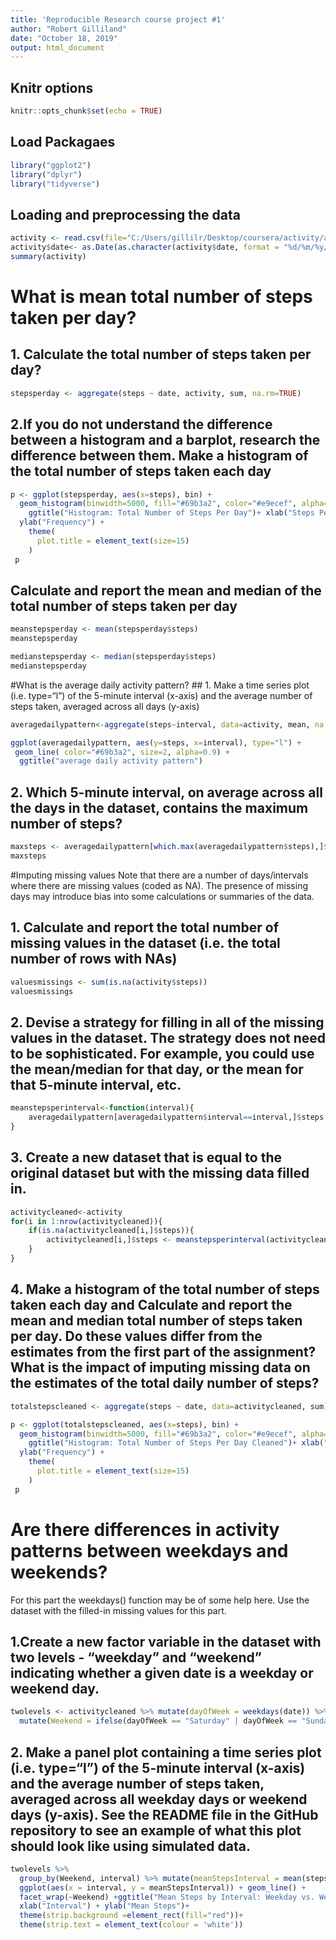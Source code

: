 ---
title: 'Reproducible Research course project #1'
author: "Robert Gilliland"
date: "October 18, 2019"
output: html_document
---

## Knitr options

```{r setup, include=FALSE}
knitr::opts_chunk$set(echo = TRUE)
```


## Load Packagaes

```{r }
library("ggplot2")
library("dplyr")
library("tidyverse")

```

## Loading and preprocessing the data

```{r }
activity <- read.csv(file="C:/Users/gillilr/Desktop/coursera/activity/activity.csv")
activity$date<- as.Date(as.character(activity$date, format = "%d/%m/%y/"))
summary(activity)

```

# What is mean total number of steps taken per day?

## 1. Calculate the total number of steps taken per day?

```{r }
stepsperday <- aggregate(steps ~ date, activity, sum, na.rm=TRUE)

```

## 2.If you do not understand the difference between a histogram and a barplot, research the difference between them. Make a histogram of the total number of steps taken each day

```{r }


p <- ggplot(stepsperday, aes(x=steps), bin) + 
  geom_histogram(binwidth=5000, fill="#69b3a2", color="#e9ecef", alpha=0.9)+
    ggtitle("Histogram: Total Number of Steps Per Day")+ xlab("Steps Per Day") + 
  ylab("Frequency") +
    theme(
      plot.title = element_text(size=15)
    )
 p
```

## Calculate and report the mean and median of the total number of steps taken per day

```{r }

meanstepsperday <- mean(stepsperday$steps)
meanstepsperday

medianstepsperday <- median(stepsperday$steps)
medianstepsperday
```

#What is the average daily activity pattern?
## 1. Make a time series plot (i.e. \color{red}{\verb|type = "l"|}type="l") of the 5-minute interval (x-axis) and the average number of steps taken, averaged across all days (y-axis)

```{r }
averagedailypattern<-aggregate(steps~interval, data=activity, mean, na.rm=TRUE)

ggplot(averagedailypattern, aes(y=steps, x=interval), type="l") +
 geom_line( color="#69b3a2", size=2, alpha=0.9) +
  ggtitle("average daily activity pattern")
```

## 2. Which 5-minute interval, on average across all the days in the dataset, contains the maximum number of steps?

```{r }
maxsteps <- averagedailypattern[which.max(averagedailypattern$steps),]$interval
maxsteps
```

#Imputing missing values
Note that there are a number of days/intervals where there are missing values (coded as \color{red}{\verb|NA|}NA). The presence of missing days may introduce bias into some calculations or summaries of the data.

## 1. Calculate and report the total number of missing values in the dataset (i.e. the total number of rows with \color{red}{\verb|NA|}NAs)
```{r }
valuesmissings <- sum(is.na(activity$steps))
valuesmissings
```

## 2. Devise a strategy for filling in all of the missing values in the dataset. The strategy does not need to be sophisticated. For example, you could use the mean/median for that day, or the mean for that 5-minute interval, etc.
```{r }
meanstepsperinterval<-function(interval){
    averagedailypattern[averagedailypattern$interval==interval,]$steps
}
```

## 3. Create a new dataset that is equal to the original dataset but with the missing data filled in.
```{r }
activitycleaned<-activity
for(i in 1:nrow(activitycleaned)){
    if(is.na(activitycleaned[i,]$steps)){
        activitycleaned[i,]$steps <- meanstepsperinterval(activitycleaned[i,]$interval)
    }
}
```

## 4. Make a histogram of the total number of steps taken each day and Calculate and report the mean and median total number of steps taken per day. Do these values differ from the estimates from the first part of the assignment? What is the impact of imputing missing data on the estimates of the total daily number of steps?
```{r }
totalstepscleaned <- aggregate(steps ~ date, data=activitycleaned, sum)

p <- ggplot(totalstepscleaned, aes(x=steps), bin) + 
  geom_histogram(binwidth=5000, fill="#69b3a2", color="#e9ecef", alpha=0.9)+
    ggtitle("Histogram: Total Number of Steps Per Day Cleaned")+ xlab("Steps Per Day") + 
  ylab("Frequency") +
    theme(
      plot.title = element_text(size=15)
    )
 p
```

# Are there differences in activity patterns between weekdays and weekends?
For this part the \color{red}{\verb|weekdays()|}weekdays() function may be of some help here. Use the dataset with the filled-in missing values for this part.

## 1.Create a new factor variable in the dataset with two levels - "weekday" and "weekend" indicating whether a given date is a weekday or weekend day.

```{r }
twolevels <- activitycleaned %>% mutate(dayOfWeek = weekdays(date)) %>%
  mutate(Weekend = ifelse(dayOfWeek == "Saturday" | dayOfWeek == "Sunday", "Weekend", "Weekday")) 

```

## 2. Make a panel plot containing a time series plot (i.e. \color{red}{\verb|type = "l"|}type="l") of the 5-minute interval (x-axis) and the average number of steps taken, averaged across all weekday days or weekend days (y-axis). See the README file in the GitHub repository to see an example of what this plot should look like using simulated data.

```{r }

twolevels %>% 
  group_by(Weekend, interval) %>% mutate(meanStepsInterval = mean(steps)) %>%
  ggplot(aes(x = interval, y = meanStepsInterval)) + geom_line() +
  facet_wrap(~Weekend) +ggtitle("Mean Steps by Interval: Weekday vs. Weekend") + 
  xlab("Interval") + ylab("Mean Steps")+
  theme(strip.background =element_rect(fill="red"))+
  theme(strip.text = element_text(colour = 'white'))

```